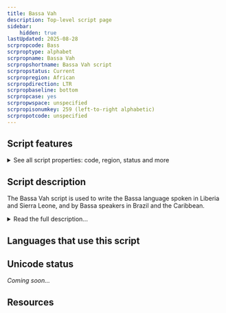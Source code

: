 ```yaml
---
title: Bassa Vah
description: Top-level script page
sidebar:
    hidden: true
lastUpdated: 2025-08-28
scrpropcode: Bass
scrproptype: alphabet
scrpropname: Bassa Vah
scrpropshortname: Bassa Vah script
scrpropstatus: Current
scrpropregion: African
scrpropdirection: LTR
scrpropbaseline: bottom
scrpropcase: yes
scrpropwspace: unspecified
scrpropisonumkey: 259 (left-to-right alphabetic)
scrpropotcode: unspecified
---
```



## Script features

<details>
<summary> See all script properties: code, region, status and more</summary>
<ScriptInfo />
</details>

## Script description

The Bassa Vah script is used to write the Bassa language spoken in Liberia and Sierra Leone, and by Bassa speakers in Brazil and the Caribbean.

<details>
<summary>Read the full description...</summary>The name originated from the Bassa word 'Vah', meaning 'to throw a sign'; the script developed from the earlier Bassa communication system of signs made from chewed leaves or carved into trees and left in set locations where they would be found and interpreted. As this system developed, it was employed by the Bassa people to avoid slave traders, so was suppressed by colonial powers and became almost extinct.

Widely hailed as the only indigenous African alphabet, the script consists of 23 consonants and 7 vowels. Bassa Vah is the only indigenous Liberian script to represent tones. This is done by means of 5 tone marks, which are written inside the vowel characters. 

<span style='color: red'>_Missing image: bassatones.jpg_</span>

Characters are sorted in an order called _enni-ka-se-fa_ - the names of the first four consonants. Amongst some users, this sequence is also the name of the script itself. Vowels are sorted at the end of the alphabet.

The alphabet is [bicameral](/reference/glossary#bicam), although the lower case has only been developed in recent years, as demonstrated by their absence in [Michael Everson's draft chart](http://www.evertype.com/standards/iso10646/pdf/bassa.pdf), and their presence in the subsequent [Bassa Vah Association chart](http://www.uniboa.org/bassalanguage.html).

There are no unique Bassa Vah digits; Latin digits are used. Similarly, the Latin full stop and colon are used, in addition to a + symbol, which also performs a full stop function.
</details>

## Languages that use this script

<WsList script='Bass' wsMax='5' />

## Unicode status

_Coming soon..._

## Resources

<ScriptResources detailSummary='seemore' />

